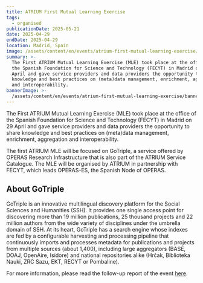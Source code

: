```yaml
---
title: ATRIUM First Mutual Learning Exercise
tags:
  - organised
publicationDate: 2025-05-21
date: 2025-04-29
endDate: 2025-04-29
location: Madrid, Spain
image: /assets/content/en/events/atrium-first-mutual-learning-exercise/image.jpg
summary: >-
  The First ATRIUM Mutual Learning Exercise (MLE) took place at the office of
  the Spanish Foundation for Science and Technology (FECYT) in Madrid on 29
  April and gave service providers and data providers the opportunity to share
  knowledge and best practices on (meta)data management, enrichment, aggregation
  and interoperability.
bannerImage: >-
  /assets/content/en/events/atrium-first-mutual-learning-exercise/bannerImage.png
---
```

The First ATRIUM Mutual Learning Exercise (MLE) took place at the office of the Spanish Foundation for Science and Technology (FECYT) in Madrid on 29 April and gave service providers and data providers the opportunity to share knowledge and best practices on (meta)data management, enrichment, aggregation and interoperability.

The first ATRIUM MLE will be focused on GoTriple, a service offered by OPERAS Research Infrastructure that is also part of the ATRIUM Service Catalogue. The MLE will be organised by ATRIUM in partnership with FECYT, which leads OPERAS-ES, the Spanish Node of OPERAS.

## About GoTriple

GoTriple is an innovative multilingual discovery platform for the Social Sciences and Humanities (SSH). It provides one single access point for discovering more than 19 million publications, 25 thousand projects and 22 million authors from the wide variety of disciplines under the umbrella domain of SSH. At its heart, GoTriple has a search engine whose indexes are fed by a configurable harvesting and processing pipeline that continuously imports and processes metadata for publications and projects from multiple sources (about 1,400), including large aggregators (BASE, DOAJ, OpenAire, Isidore) and national repositories alike (Hrčak, Biblioteka Nauki, ZRC Sazu, EKT, RECYT or Pombaline).

For more information, please read the follow-up report of the event [here](https://www.atrium-research.eu/news/atrium-first-mutual-learning-exercise/).&#x20;
